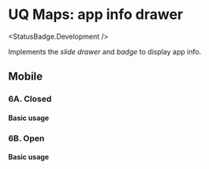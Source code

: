
<Meta of={UqMaps6AppInfoStories} />

# UQ Maps: app info drawer

<StatusBadge.Development />

Implements the *slide drawer* and *badge* to display app info.

## Mobile

### 6A. Closed

#### Basic usage

<Canvas sourceState='hidden' withToolbar>
  <Story of={UqMaps6AppInfoStories.closed} /> 
</Canvas>

### 6B. Open

#### Basic usage

<Canvas sourceState='hidden' withToolbar>
  <Story of={UqMaps6AppInfoStories.open} />
</Canvas>
